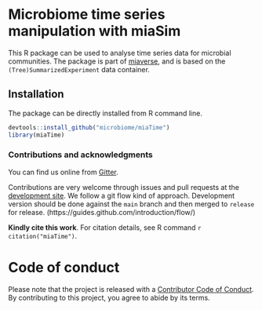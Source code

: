 # Microbiome time series manipulation with miaSim

This R package can be used to analyse time series data for microbial
communities. The package is part of [miaverse](microbiome.github.io), 
and is based on the `(Tree)SummarizedExperiment` data container.

## Installation
 
The package can be directly installed from R command line.

```R
devtools::install_github("microbiome/miaTime")
library(miaTime)
```

### Contributions and acknowledgments

You can find us online from [Gitter](https://gitter.im/microbiome/miaverse).

Contributions are very welcome through issues and pull requests at the
[development site](https://github.com/microbiome/miaTime). We follow a git
flow kind of approach. Development version should be done against the
`main` branch and then merged to `release` for release.
(https://guides.github.com/introduction/flow/)

**Kindly cite this work**. For citation details, see R command
  `r citation("miaTime")`.

# Code of conduct

Please note that the project is released with a [Contributor Code of Conduct](https://contributor-covenant.org/version/2/0/CODE_OF_CONDUCT.html).
By contributing to this project, you agree to abide by its terms.
